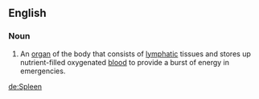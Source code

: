 ==English==
===Noun===
#An [[organ]] of the body that consists of [[lymphatic]] tissues and stores up nutrient-filled oxygenated [[blood]] to provide a burst of energy in emergencies.

[[de:Spleen]]